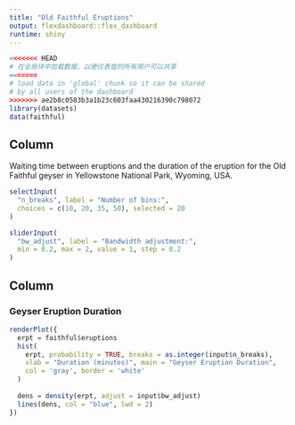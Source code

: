 ```yaml
---
title: "Old Faithful Eruptions"
output: flexdashboard::flex_dashboard
runtime: shiny
---
```


```r
<<<<<<< HEAD
# 在全局块中加载数据，以便仪表盘的所有用户可以共享
=======
# load data in 'global' chunk so it can be shared
# by all users of the dashboard
>>>>>>> ae2b8c0583b3a1b23c603faa430216390c798072
library(datasets)
data(faithful)
```

Column {.sidebar}
--------------------------------------------------

Waiting time between eruptions and the duration of the eruption
for the Old Faithful geyser in Yellowstone National Park,
Wyoming, USA.

```r
selectInput(
  "n_breaks", label = "Number of bins:",
  choices = c(10, 20, 35, 50), selected = 20
)

sliderInput(
  "bw_adjust", label = "Bandwidth adjustment:",
  min = 0.2, max = 2, value = 1, step = 0.2
)
```

Column
--------------------------------------------------

### Geyser Eruption Duration

```r
renderPlot({
  erpt = faithful$eruptions
  hist(
    erpt, probability = TRUE, breaks = as.integer(input$n_breaks),
    xlab = "Duration (minutes)", main = "Geyser Eruption Duration",
    col = 'gray', border = 'white'
  )
  
  dens = density(erpt, adjust = input$bw_adjust)
  lines(dens, col = "blue", lwd = 2)
})
```
